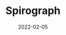 ---
title: "Spirograph"
description: "A journey in radial symmetry cross-referenced with intense math"
date: "2022-02-05"
hero_image: "./spiroMultiColor.png"
hero_image_alt: "A single colored spirograph with blue background"

---